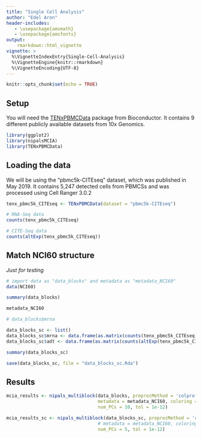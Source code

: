 ---
title: "Single Cell Analysis"
author: "Edel Aron"
header-includes:
   - \usepackage{amsmath}
   - \usepackage{amsfonts}
output: 
    rmarkdown::html_vignette
vignette: >
  %\VignetteIndexEntry{Single-Cell-Analysis}
  %\VignetteEngine{knitr::rmarkdown}
  %\VignetteEncoding{UTF-8}
---

```{r setup, include = FALSE}
knitr::opts_chunk$set(echo = TRUE)
```

## Setup

You will need the [TENxPBMCData](https://bioconductor.org/packages/3.15/data/experiment/html/TENxPBMCData.html) package from Bioconductor. It contains 9 different publicly available datasets from 10x Genomics.

```{r load-packages, echo = FALSE, include = FALSE}
library(ggplot2)
library(nipalsMCIA)
library(TENxPBMCData)
```

## Loading the data

We will be using the "pbmc5k-CITEseq" dataset, which was published in May 2019. It contains 5,247 detected cells from PBMCSs and was processed using Cell Ranger 3.0.2

```{r load-data}
tenx_pbmc5k_CITEseq <- TENxPBMCData(dataset = "pbmc5k-CITEseq")

# RNA-Seq data
counts(tenx_pbmc5k_CITEseq)

# CITE-Seq data
counts(altExp(tenx_pbmc5k_CITEseq))
```


## Match NCI60 structure

*Just for testing*

```{r examine-structure}
# import data as "data_blocks" and metadata as "metadata_NCI60"
data(NCI60)

summary(data_blocks)

metadata_NCI60

# data_blocks$mrna
```
```{r match-structure}
data_blocks_sc <- list()
data_blocks_sc$mrna <- data.frame(as.matrix(counts(tenx_pbmc5k_CITEseq)))
data_blocks_sc$adt <- data.frame(as.matrix(counts(altExp(tenx_pbmc5k_CITEseq))))

summary(data_blocks_sc)

save(data_blocks_sc, file = "data_blocks_sc.Rda")
```



## Results

```{r original}
mcia_results <- nipals_multiblock(data_blocks, preprocMethod = 'colprofile',
                                  metadata = metadata_NCI60, coloring = "cancerType", 
                                  num_PCs = 10, tol = 1e-12)
```


```{r sc, eval = FALSE}
mcia_results_sc <- nipals_multiblock(data_blocks_sc, preprocMethod = 'colprofile',
                                  # metadata = metadata_NCI60, coloring = "cancerType", 
                                  num_PCs = 5, tol = 1e-12)
```

